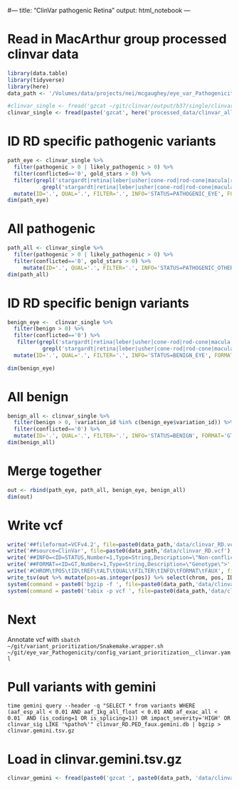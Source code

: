 #---
title: "ClinVar pathogenic Retina"
output: html_notebook
---

# Read in MacArthur group processed clinvar data
```r
library(data.table)
library(tidyverse)
library(here)
data_path <- '/Volumes/data/projects/nei/mcgaughey/eye_var_Pathogenicity/'

#clinvar_single <- fread('gzcat ~/git/clinvar/output/b37/single/clinvar_alleles.single.b37.tsv.gz')
clinvar_single <- fread(paste('gzcat', here('processed_data/clinvar_alleles.single.b37.tsv.gz')))
```

# ID RD specific pathogenic variants
```r
path_eye <- clinvar_single %>% 
  filter(pathogenic > 0 | likely_pathogenic > 0) %>% 
  filter(conflicted=='0', gold_stars > 0) %>% 
  filter(grepl('stargardt|retina|leber|usher|cone-rod|rod-cone|macula|retinitis|eye|cornea', all_traits, ignore.case=T) | 
           grepl('stargardt|retina|leber|usher|cone-rod|rod-cone|macula|retinitis|eye|cornea', xrefs, ignore.case=T)) %>% 
  mutate(ID='.', QUAL='.', FILTER='.', INFO='STATUS=PATHOGENIC_EYE', FORMAT='GT', FAUX='0/1')
dim(path_eye)
```
# All pathogenic
```r
path_all <- clinvar_single %>% 
  filter(pathogenic > 0 | likely_pathogenic > 0) %>% 
  filter(conflicted=='0', gold_stars > 0) %>% 
     mutate(ID='.', QUAL='.', FILTER='.', INFO='STATUS=PATHOGENIC_OTHER', FORMAT='GT', FAUX='0/1') 
dim(path_all)

```

# ID RD specific benign variants
```r
benign_eye <-  clinvar_single %>% 
  filter(benign > 0) %>% 
  filter(conflicted=='0') %>% 
   filter(grepl('stargardt|retina|leber|usher|cone-rod|rod-cone|macula|retinitis|eye|cornea', all_traits, ignore.case=T) | 
           grepl('stargardt|retina|leber|usher|cone-rod|rod-cone|macula|retinitis|eye|cornea', xrefs, ignore.case=T)) %>% 
  mutate(ID='.', QUAL='.', FILTER='.', INFO='STATUS=BENIGN_EYE', FORMAT='GT', FAUX='0/1')

dim(benign_eye)
```



# All benign
```r
benign_all <- clinvar_single %>% 
  filter(benign > 0, !variation_id %in% c(benign_eye$variation_id)) %>% 
  filter(conflicted=='0') %>% 
  mutate(ID='.', QUAL='.', FILTER='.', INFO='STATUS=BENIGN', FORMAT='GT', FAUX='0/1')
dim(benign_all)
```

# Merge together
```r
out <- rbind(path_eye, path_all, benign_eye, benign_all)
dim(out)
```

# Write vcf
```r
write('##fileformat=VCFv4.2', file=paste0(data_path,'data/clinvar_RD.vcf'))
write('##source=ClinVar', file=paste0(data_path,'data/clinvar_RD.vcf'), append = T)
write('##INFO=<ID=STATUS,Number=1,Type=String,Description=\"Non-conflicting RD pathogenic or benign in ClinVar\">', file=paste0(data_path,'data/clinvar_RD.vcf'), append = T)
write('##FORMAT=<ID=GT,Number=1,Type=String,Description=\"Genotype\">',file=paste0(data_path,'data/clinvar_RD.vcf'), append = T)
write('#CHROM\tPOS\tID\tREF\tALT\tQUAL\tFILTER\tINFO\tFORMAT\tFAUX', file=paste0(data_path,'data/clinvar_RD.vcf'), append = T)
write_tsv(out %>% mutate(pos=as.integer(pos)) %>% select(chrom, pos, ID, ref, alt, QUAL, FILTER, INFO, FORMAT, FAUX) %>% arrange(chrom, pos), path=paste0(data_path,'data/clinvar_RD.vcf'), append = T)
system(command = paste0('bgzip -f ', file=paste0(data_path,'data/clinvar_RD.vcf')))
system(command = paste0('tabix -p vcf ', file=paste0(data_path,'data/clinvar_RD.vcf.gz')))
```

# Next
Annotate vcf with `sbatch ~/git/variant_prioritization/Snakemake.wrapper.sh ~/git/eye_var_Pathogenicity/config_variant_prioritization__clinvar.yaml`

# Pull variants with gemini
`time gemini query --header -q "SELECT * from variants WHERE (aaf_esp_all < 0.01 AND aaf_1kg_all_float < 0.01 AND af_exac_all < 0.01  AND (is_coding=1 OR is_splicing=1)) OR impact_severity='HIGH' OR clinvar_sig LIKE '%patho%'" clinvar_RD.PED_faux.gemini.db | bgzip > clinvar.gemini.tsv.gz`

# Load in clinvar.gemini.tsv.gz
```r
clinvar_gemini <- fread(paste0('gzcat ', paste0(data_path, 'data/clinvar.gemini.tsv.gz')))
```